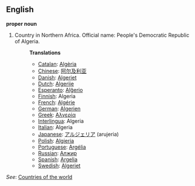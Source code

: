 ==English==

'''proper noun'''

# Country in Northern Africa. Official name: People's Democratic Republic of Algeria.
#:'''Translations'''
#:*[[Catalan]]: [[Algèria]]
#:*[[Chinese]]: [[阿尔及利亚]]
#:*[[Danish]]: [[Algeriet]]
#:*[[Dutch]]: [[Algerije]]
#:*[[Esperanto]]: [[Alĝerio]]
#:*[[Finnish]]: Algeria
#:*[[French]]: [[Algérie]]
#:*[[German]]: [[Algerien]]
#:*[[Greek]]: [[Αλγερία]]
#:*[[Interlingua]]: Algeria
#:*[[Italian]]: Algeria
#:*[[Japanese]]: [[アルジェリア]] (arujeria)
#:*[[Polish]]: [[Algieria]]
#:*[[Portuguese]]: [[Argélia]]
#:*[[Russian]]: [[Алжир]]
#:*[[Spanish]]: [[Argelia]]
#:*[[Swedish]]: [[Algeriet]]

''See'': [[Countries of the world]]